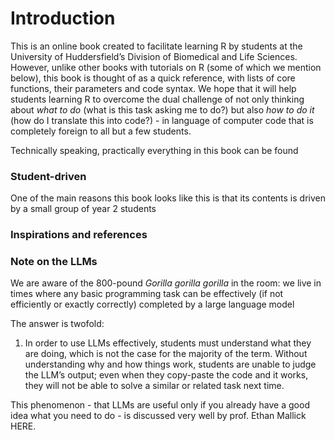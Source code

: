 # Introduction

This is an online book created to facilitate learning R by students at the University of Huddersfield's Division of Biomedical and Life Sciences. However, unlike other books with tutorials on R (some of which we mention below), this book is thought of as a quick reference, with lists of core functions, their parameters and code syntax. We hope that it will help students learning R to overcome the dual challenge of not only thinking about _what to do_ (what is this task asking me to do?) but also _how to do it_ (how do I translate this into code?) - in language of computer code that is completely foreign to all but a few students.

Technically speaking, practically everything in this book can be found 

### Student-driven

One of the main reasons this book looks like this is that its contents is driven by a small group of year 2 students

### Inspirations and references

### Note on the LLMs

We are aware of the 800-pound _Gorilla gorilla gorilla_ in the room: we live in times where any basic programming task can be effectively (if not efficiently or exactly correctly) completed by a large language model

The answer is twofold:

1. In order to use LLMs effectively, students must understand what they are doing, which is not the case for the majority of the term. Without understanding why and how things work, students are unable to judge the LLM's output; even when they copy-paste the code and it works, they will not be able to solve a similar or related task next time.

This phenomenon - that LLMs are useful only if you already have a good idea what you need to do - is discussed very well by prof. Ethan Mallick HERE.